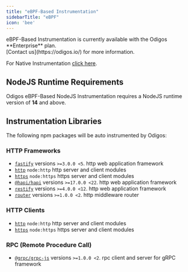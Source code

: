 ```yaml
---
title: "eBPF-Based Instrumentation"
sidebarTitle: "eBPF"
icon: 'bee'
---
```



<Info>
  eBPF-Based Instrumentation is currently available with the Odigos **Enterprise** plan.<br />
  [Contact us](https://odigos.io/) for more information.

  For Native Instrumentation [click here](/instrumentations/nodejs/native).
</Info>

## NodeJS Runtime Requirements

Odigos eBPF-Based NodeJS Instrumentation requires a NodeJS runtime version of **14** and above.

<EbpfKernelVersionNote />

## Instrumentation Libraries

The following npm packages will be auto instrumented by Odigos:

### HTTP Frameworks

- [`fastify`](https://www.npmjs.com/package/fastify) versions `>=3.0.0 <5`. http web application framework
- [`http`](https://nodejs.org/api/http.html) `node:http` http server and client modules
- [`https`](https://nodejs.org/api/https.html) `node:https` https server and client modules
- [`@hapi/hapi`](https://www.npmjs.com/package/@hapi/hapi) versions `>=17.0.0 <22`. http web application framework
- [`restify`](https://www.npmjs.com/package/restify) versions `>=4.0.0 <12`. http web application framework
- [`router`](https://www.npmjs.com/package/router) versions `>=1.0.0 <2`. http middleware router

### HTTP Clients

- [`http`](https://nodejs.org/api/http.html) `node:http` http server and client modules
- [`https`](https://nodejs.org/api/https.html) `node:https` https server and client modules

### RPC (Remote Procedure Call)

- [`@grpc/grpc-js`](https://www.npmjs.com/package/@grpc/grpc-js) versions `>=1.0.0 <2`. rpc client and server for gRPC framework